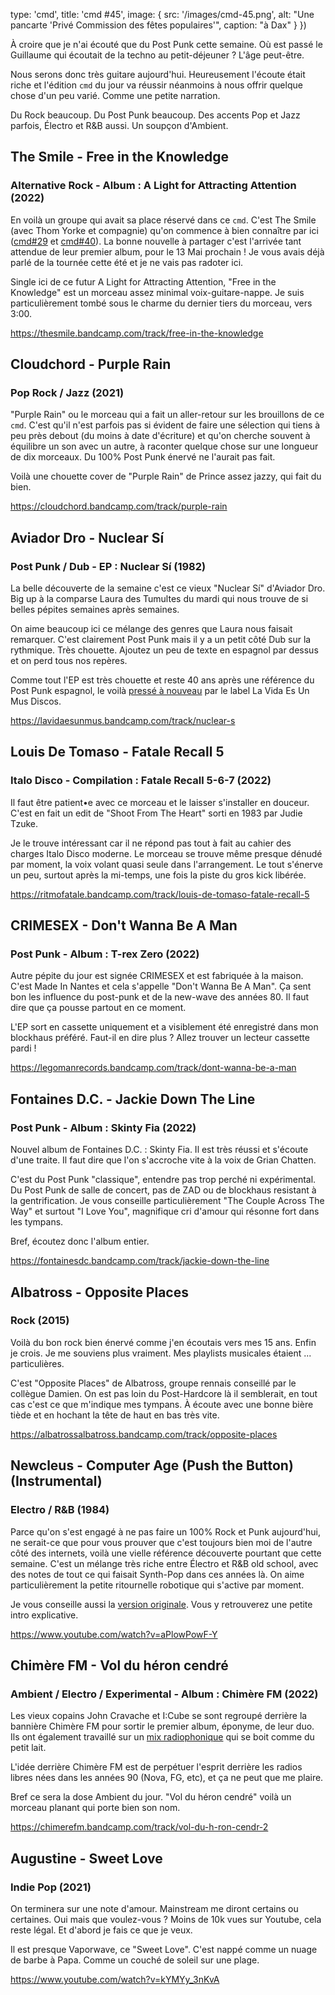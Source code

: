 

  type: 'cmd',
  title: 'cmd #45',
  image: {
    src: '/images/cmd-45.png',
    alt: "Une pancarte 'Privé Commission des fêtes populaires'",
    caption: "à Dax"
  }
}) 

À croire que je n'ai écouté que du Post Punk cette semaine. Où est passé le
Guillaume qui écoutait de la techno au petit-déjeuner ? L'âge peut-être.

Nous serons donc très guitare aujourd'hui. Heureusement l'écoute était riche et
l'édition `cmd` du jour va réussir néanmoins à nous offrir quelque chose d'un
peu varié. Comme une petite narration.

Du Rock beaucoup. Du Post Punk beaucoup. Des accents Pop et Jazz parfois,
Électro et R&B aussi. Un soupçon d'Ambient.



## The Smile - Free in the Knowledge

### Alternative Rock - Album : A Light for Attracting Attention (2022) 

En voilà un groupe qui avait sa place réservé dans ce `cmd`. C'est The Smile
(avec Thom Yorke et compagnie) qu'on commence à bien connaître par ici
([cmd#29](https://cmd.wuips.com/post/2022-01-07-cmd-29) et
[cmd#40](https://cmd.wuips.com/post/2022-03-25-cmd-40)). La bonne nouvelle à
partager c'est l'arrivée tant attendue de leur premier album, pour le 13 Mai
prochain ! Je vous avais déjà parlé de la tournée cette été et je ne vais pas
radoter ici.

Single ici de ce futur A Light for Attracting Attention, "Free in the Knowledge"
est un morceau assez minimal voix-guitare-nappe. Je suis particulièrement tombé
sous le charme du dernier tiers du morceau, vers 3:00.

https://thesmile.bandcamp.com/track/free-in-the-knowledge



## Cloudchord - Purple Rain

### Pop Rock / Jazz (2021)

"Purple Rain" ou le morceau qui a fait un aller-retour sur les brouillons de ce
`cmd`. C'est qu'il n'est parfois pas si évident de faire une sélection qui tiens
à peu près debout (du moins à date d'écriture) et qu'on cherche souvent à
équilibre un son avec un autre, à raconter quelque chose sur une longueur de dix
morceaux. Du 100% Post Punk énervé ne l'aurait pas fait.

Voilà une chouette cover de "Purple Rain" de Prince assez jazzy, qui fait du
bien.

https://cloudchord.bandcamp.com/track/purple-rain



## Aviador Dro - Nuclear Sí

### Post Punk / Dub - EP : Nuclear Sí (1982)

La belle découverte de la semaine c'est ce vieux "Nuclear Sí" d'Aviador Dro. Big
up à la comparse Laura des Tumultes du mardi qui nous trouve de si belles
pépites semaines après semaines. 

On aime beaucoup ici ce mélange des genres que Laura nous faisait remarquer.
C'est clairement Post Punk mais il y a un petit côté Dub sur la rythmique. Très
chouette. Ajoutez un peu de texte en espagnol par dessus et on perd tous nos
repères.

Comme tout l'EP est très chouette et reste 40 ans après une référence du Post
Punk espagnol, le voilà [pressé à
nouveau](https://www.lavidaesunmus.com/product/nuclear-si-repress/) par le label
La Vida Es Un Mus Discos.

https://lavidaesunmus.bandcamp.com/track/nuclear-s



## Louis De Tomaso - Fatale Recall 5

### Italo Disco - Compilation : Fatale Recall 5-6-7 (2022)

Il faut être patient•e avec ce morceau et le laisser s'installer en douceur.
C'est en fait un edit de "Shoot From The Heart" sorti en 1983 par Judie Tzuke. 

Je le trouve intéressant car il ne répond pas tout à fait au cahier des charges
Italo Disco moderne. Le morceau se trouve même presque dénudé par moment, la
voix volant quasi seule dans l'arrangement. Le tout s'énerve un peu, surtout
après la mi-temps, une fois la piste du gros kick libérée.

https://ritmofatale.bandcamp.com/track/louis-de-tomaso-fatale-recall-5



## CRIMESEX - Don't Wanna Be A Man

### Post Punk - Album : T-rex Zero (2022)

Autre pépite du jour est signée CRIMESEX et est fabriquée à la maison. C'est
Made In Nantes et cela s'appelle "Don't Wanna Be A Man". Ça sent bon les
influence du post-punk et de la new-wave des années 80. Il faut dire que ça
pousse partout en ce moment.

L'EP sort en cassette uniquement et a visiblement été enregistré dans mon
blockhaus préféré. Faut-il en dire plus ? Allez trouver un lecteur cassette
pardi !

https://legomanrecords.bandcamp.com/track/dont-wanna-be-a-man



## Fontaines D.C. - Jackie Down The Line

### Post Punk - Album : Skinty Fia (2022)

Nouvel album de Fontaines D.C. : Skinty Fia. Il est très réussi et s'écoute
d'une traite. Il faut dire que l'on s'accroche vite à la voix de Grian Chatten. 

C'est du Post Punk "classique", entendre pas trop perché ni expérimental. Du
Post Punk de salle de concert, pas de ZAD ou de blockhaus resistant à la
gentrification. Je vous conseille particulièrement "The Couple Across The Way"
et surtout "I Love You", magnifique cri d'amour qui résonne fort dans les
tympans.

Bref, écoutez donc l'album entier.

https://fontainesdc.bandcamp.com/track/jackie-down-the-line



## Albatross - Opposite Places

### Rock (2015)

Voilà du bon rock bien énervé comme j'en écoutais vers mes 15 ans. Enfin je
crois. Je me souviens plus  vraiment. Mes playlists musicales étaient ...
particulières.

C'est "Opposite Places" de Albatross, groupe rennais conseillé par le collègue
Damien. On est pas loin du Post-Hardcore là il semblerait, en tout cas c'est ce
que m'indique mes tympans. À écoute avec une bonne bière tiède et en hochant la
tête de haut en bas très vite.

https://albatrossalbatross.bandcamp.com/track/opposite-places



## Newcleus - Computer Age (Push the Button) (Instrumental)

### Electro / R&B (1984)

Parce qu'on s'est engagé à ne pas faire un 100% Rock et Punk aujourd'hui, ne
serait-ce que pour vous prouver que c'est toujours bien moi de l'autre côté des
internets, voilà une vielle référence découverte pourtant que cette semaine.
C'est un mélange très riche entre Électro et R&B old school, avec des notes de
tout ce qui faisait Synth-Pop dans ces années là. On aime particulièrement la
petite ritournelle robotique qui s'active par moment.

Je vous conseille aussi la [version
originale](https://www.youtube.com/watch?v=fbO5NG2LzLc). Vous y retrouverez une
petite intro explicative.

https://www.youtube.com/watch?v=aPlowPowF-Y



## Chimère FM - Vol du héron cendré

### Ambient / Electro / Experimental - Album : Chimère FM (2022)

Les vieux copains John Cravache et I:Cube se sont regroupé derrière la bannière
Chimère FM pour sortir le premier album, éponyme, de leur duo. Ils ont également
travaillé sur un [mix radiophonique](https://soundcloud.com/versatile-records/chimere-fm-le-chaos-en-direct-radio-mix/s-blt43sQq6BE)
qui se boit comme du petit lait.

L'idée derrière Chimère FM est de perpétuer l'esprit derrière les radios libres
nées dans les années 90 (Nova, FG, etc), et ça ne peut que me plaire.

Bref ce sera la dose Ambient du jour. "Vol du héron cendré" voilà un morceau
planant qui porte bien son nom.

https://chimerefm.bandcamp.com/track/vol-du-h-ron-cendr-2



## Augustine - Sweet Love

### Indie Pop (2021)

On terminera sur une note d'amour. Mainstream me diront certains ou certaines.
Oui mais que voulez-vous ? Moins de 10k vues sur Youtube, cela reste légal. Et
d'abord je fais ce que je veux.

Il est presque Vaporwave, ce "Sweet Love". C'est nappé comme un nuage de barbe à
Papa. Comme un couché de soleil sur une plage. 

https://www.youtube.com/watch?v=kYMYy_3nKvA

